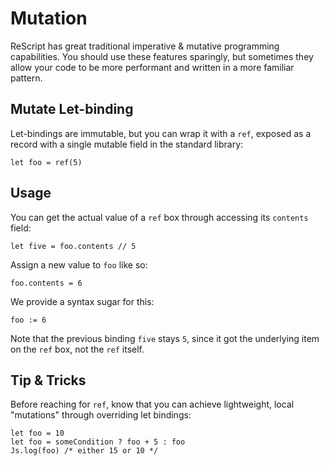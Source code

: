# Mutation

ReScript has great traditional imperative & mutative programming capabilities. You should use these features sparingly, but sometimes they allow your code to be more performant and written in a more familiar pattern.

## Mutate Let-binding

Let-bindings are immutable, but you can wrap it with a `ref`, exposed as a record with a single mutable field in the standard library:

```re
let foo = ref(5)
```

## Usage

You can get the actual value of a `ref` box through accessing its `contents` field:

```re
let five = foo.contents // 5
```

Assign a new value to `foo` like so:

```re
foo.contents = 6
```

We provide a syntax sugar for this:

```re
foo := 6
```

Note that the previous binding `five` stays `5`, since it got the underlying item on the `ref` box, not the `ref` itself.

## Tip & Tricks

Before reaching for `ref`, know that you can achieve lightweight, local "mutations" through overriding let bindings:

```re
let foo = 10
let foo = someCondition ? foo + 5 : foo
Js.log(foo) /* either 15 or 10 */
```
